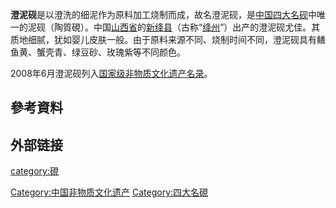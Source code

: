 '''澄泥砚'''是以澄洗的细泥作为原料加工烧制而成，故名澄泥砚，是[[中国|中国]][[四大名砚|四大名砚]]中唯一的泥砚（陶質硯{{r|sina}}）。中国[[山西省|山西省]]的[[新绛县|新绛县]]（古称“[[绛州|绛州]]”）出产的澄泥砚尤佳。其质地细腻，犹如婴儿皮肤一般。由于原料来源不同、烧制时间不同，澄泥砚具有鳝鱼黄、蟹壳青、绿豆砂、玫瑰紫等不同颜色。

2008年6月澄泥砚列入[[国家级非物质文化遗产名录|国家级非物质文化遗产名录]]{{r|sina}}。

==參考資料==
{{reflist |refs=
<ref name="sina">{{cite news |url=http://blog.sina.cn/dpool/blog/s/blog_89ce73190100wib4.html |author=李洋 |title=绛州澄泥砚 汾水湾里澄泥淘金 |newspaper=[[北京日報|北京日報]] |date=2009-06-12 |access-date=2020-05-12 |language=zh-hans }}</ref>
}}

==外部链接==
{{文房四宝}}
{{四大名硯}}
{{山西国家级非物质文化遗产}}
[[category:硯|category:硯]]
[[Category:中国非物质文化遗产|Category:中国非物质文化遗产]]
[[Category:四大名硯|Category:四大名硯]]